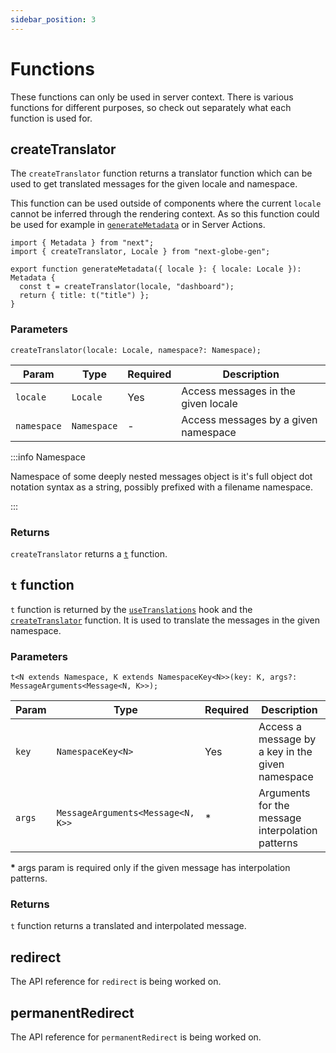 ```yaml
---
sidebar_position: 3
---
```


# Functions

These functions can only be used in server context. There is various functions for different purposes, so check out separately what each function is used for.

## createTranslator

The `createTranslator` function returns a translator function which can be used to get translated messages for the given locale and namespace.

This function can be used outside of components where the current `locale` cannot be inferred through the rendering context. As so this function could be used for example in [`generateMetadata`](https://nextjs.org/docs/app/api-reference/functions/generate-metadata) or in Server Actions.

```tsx
import { Metadata } from "next";
import { createTranslator, Locale } from "next-globe-gen";

export function generateMetadata({ locale }: { locale: Locale }): Metadata {
  const t = createTranslator(locale, "dashboard");
  return { title: t("title") };
}
```

### Parameters

```tsx
createTranslator(locale: Locale, namespace?: Namespace);
```

| Param       | Type        | Required | Description                          |
| ----------- | ----------- | -------- | ------------------------------------ |
| `locale`    | `Locale`    | Yes      | Access messages in the given locale  |
| `namespace` | `Namespace` | -        | Access messages by a given namespace |

:::info Namespace

Namespace of some deeply nested messages object is it's full object dot notation syntax as a string, possibly prefixed with a filename namespace.

:::

### Returns

`createTranslator` returns a [`t`](#t-function) function.

## `t` function

`t` function is returned by the [`useTranslations`](./hooks.mdx#usetranslations) hook and the [`createTranslator`](#createtranslator) function. It is used to translate the messages in the given namespace.

### Parameters

```tsx
t<N extends Namespace, K extends NamespaceKey<N>>(key: K, args?: MessageArguments<Message<N, K>>);
```

| Param  | Type                              | Required | Description                                      |
| ------ | --------------------------------- | -------- | ------------------------------------------------ |
| `key`  | `NamespaceKey<N>`                 | Yes      | Access a message by a key in the given namespace |
| `args` | `MessageArguments<Message<N, K>>` | \*       | Arguments for the message interpolation patterns |

**\*** args param is required only if the given message has interpolation patterns.

### Returns

`t` function returns a translated and interpolated message.

## redirect

The API reference for `redirect` is being worked on.

## permanentRedirect

The API reference for `permanentRedirect` is being worked on.
